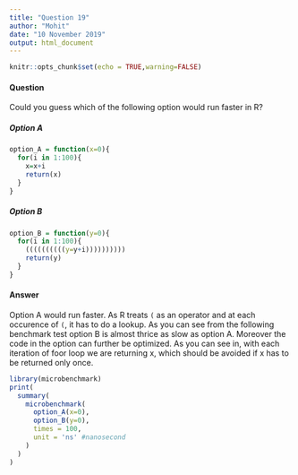 ```yaml
---
title: "Question 19"
author: "Mohit"
date: "10 November 2019"
output: html_document
---
```


```r
knitr::opts_chunk$set(echo = TRUE,warning=FALSE)
```

#### Question

Could you guess which of the following option would run faster in R?

##### Option A
```r
option_A = function(x=0){
  for(i in 1:100){
    x=x+i
    return(x)
  }
}

```
##### Option B
```r
option_B = function(y=0){
  for(i in 1:100){
    ((((((((((y=y+i))))))))))
    return(y)
  }
}

```


#### Answer

Option A would run faster. As R treats `(` as an operator and at each occurence of `(`, it has to do a lookup. As you can see from the following benchmark test option B is almost thrice as slow as option A.
Moreover the code in the option can further be optimized. As you can see in, with each iteration of foor loop we are returning x, which should be avoided if x has to be returned only once.
```r
library(microbenchmark)
print(
  summary(
    microbenchmark(
      option_A(x=0),
      option_B(y=0),
      times = 100,
      unit = 'ns' #nanosecond
    )
  )
)

```